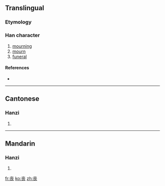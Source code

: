 {{also|喪}}<!-- may be replaced by zh-forms -->
==Translingual==

===Etymology===
{{Han simp|喪|f=吅|t=八}}

===Han character===
{{Han char|rn=1|rad=一|as=07|sn=8|four=|canj=土金女 (GCV)}}

# [[mourning]]
# [[mourn]]
# [[funeral]]

====References====
* {{Han ref|kx=0078.171|hdz=10022.010|uh=4E27|ud=20007}}

----

==Cantonese==

===Hanzi===
{{yue-hanzi|jyut=|y=song1, song3|tra=喪}}

# {{defn|Cantonese}}

----

==Mandarin==

===Hanzi===
{{cmn-hanzi|tra=喪|pin=[[sāng]] ([[sang1]]), [[sàng]] ([[sang4]])|wg=sang<sup>1</sup>, sang<sup>4</sup>}}

# {{defn|Mandarin}}

[[fr:丧]]
[[ko:丧]]
[[zh:丧]]